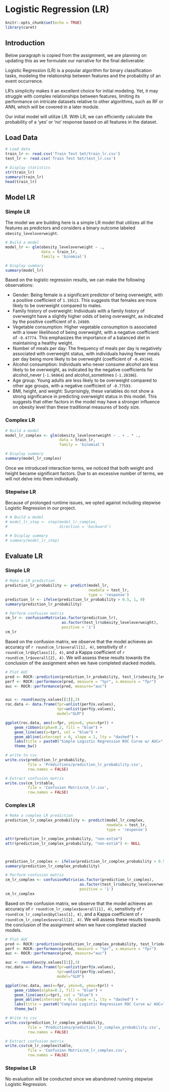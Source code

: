 # Logistic Regression (LR)

<!-- ## R Packages and Setup {-} -->

```r
knitr::opts_chunk$set(echo = TRUE)
library(caret)
```


## Introduction

Below paragraph is copied from the assignment, we are planning on updating this as we formulate our narrative for the final deliverable:

Logistic Regression (LR) is a popular algorithm for binary classification tasks, modeling the relationship between features and the probability of an event occurrence.

LR’s simplicity makes it an excellent choice for initial modeling. Yet, it may struggle with complex relationships between features, limiting its performance on intricate datasets relative to other algorithms, such as RF or ANN, which will be covered in a later module.

Our initial model will utilize LR. With LR, we can efficiently calculate the probability of a ‘yes’ or ‘no’ response based on all features in the dataset.


## Load Data

```r
# Load data
train_lr <- read.csv('Train Test Set/train_lr.csv')
test_lr <- read.csv('Train Test Set/test_lr.csv')

# Display statistics
str(train_lr)
summary(train_lr)
head(train_lr)
```


## Model LR

### Simple LR

The model we are building here is a simple LR model that utilizes all the features as predictors and considers a binary outcome labeled `obesity_leveloverweight`.

```r
# Build a model
model_lr <- glm(obesity_leveloverweight ~ .,
                data = train_lr,
                family = 'binomial')
```

```r
# Display summary
summary(model_lr)
```

Based on the logistic regression results, we can make the following observations:

  - Gender: Being female is a significant predictor of being overweight, with a positive coefficient of `1.19523`. This suggests that females are more likely to be overweight compared to males.
  - Family history of overweight: Individuals with a family history of overweight have a slightly higher odds of being overweight, as indicated by the positive coefficient of `0.24989`.
  - Vegetable consumption: Higher vegetable consumption is associated with a lower likelihood of being overweight, with a negative coefficient of `-0.47774`. This emphasizes the importance of a balanced diet in maintaining a healthy weight.
  - Number of meals per day: The frequency of meals per day is negatively associated with overweight status, with individuals having fewer meals per day being more likely to be overweight (coefficient of `-0.49194`).
  - Alcohol consumption: Individuals who never consume alcohol are less likely to be overweight, as indicated by the negative coefficients for alcohol_never (`-1.96064`) and alcohol_sometimes (`-1.20386`).
  - Age group: Young adults are less likely to be overweight compared to other age groups, with a negative coefficient of `-0.77593`.
  - BMI, height, and weight: Surprisingly, these variables do not show a strong significance in predicting overweight status in this model. This suggests that other factors in the model may have a stronger influence on obesity level than these traditional measures of body size.

### Complex LR

```r
# Build a model
model_lr_complex <- glm(obesity_leveloverweight ~ . + . * .,
                        data = train_lr,
                        family = 'binomial')
```

```r
# Display summary
summary(model_lr_complex)
```

Once we introduced interaction terms, we noticed that both weight and height became significant factors. Due to an excessive number of terms, we will not delve into them individually.

### Stepwise LR

Because of prolonged runtime issues, we opted against including stepwise Logistic Regression in our project.

```r
# # Build a model
# model_lr_step <- step(model_lr_complex,
#                       direction = 'backward')
```

```r
# # Display summary
# summary(model_lr_step)
```


## Evaluate LR

### Simple LR

```r
# Make a LR prediction
prediction_lr_probability <- predict(model_lr,
                                     newdata = test_lr,
                                     type = 'response')
prediction_lr <- ifelse(prediction_lr_probability > 0.5, 1, 0)
summary(prediction_lr_probability)

# Perform confusion matrix
cm_lr <- confusionMatrix(as.factor(prediction_lr),
                         as.factor(test_lr$obesity_leveloverweight),
                         positive = '1')
cm_lr
```


Based on the confusion matrix, we observe that the model achieves an accuracy of ``r round(cm_lr$overall[1], 4)``, sensitivity of ``r round(cm_lr$byClass[1], 4)``, and a Kappa coefficient of ``r round(cm_lr$overall[2], 4)``. We will assess these results towards the conclusion of the assignment when we have completed stacked models.

```r
# Plot AUC
pred <- ROCR::prediction(prediction_lr_probability, test_lr$obesity_leveloverweight)
perf <- ROCR::performance(pred, measure = "tpr", x.measure = "fpr")
auc <- ROCR::performance(pred, measure="auc")


auc <- round(auc@y.values[[1]],3)
roc.data <- data.frame(fpr=unlist(perf@x.values),
                       tpr=unlist(perf@y.values),
                       model="GLM")

ggplot(roc.data, aes(x=fpr, ymin=0, ymax=tpr)) +
    geom_ribbon(alpha=0.2, fill = "blue") +
    geom_line(aes(y=tpr), col = "blue") +
    geom_abline(intercept = 0, slope = 1, lty = "dashed") +
    labs(title = paste0("Simple Logistic Regression ROC Curve w/ AUC=", auc)) +
    theme_bw()
```

```r
# write to csv
write.csv(prediction_lr_probability,
          file = 'Predictions/prediction_lr_probability.csv',
          row.names = FALSE)

# Extract confusion matrix
write.csv(cm_lr$table,
          file = 'Confusion Matrix/cm_lr.csv',
          row.names = FALSE)
```

### Complex LR

```r
# Make a complex LR prediction
prediction_lr_complex_probability <- predict(model_lr_complex,
                                             newdata = test_lr,
                                             type = 'response')

attr(prediction_lr_complex_probability, "non-estim")
attr(prediction_lr_complex_probability, "non-estim") <- NULL



prediction_lr_complex <- ifelse(prediction_lr_complex_probability > 0.5, 1, 0)
summary(prediction_lr_complex_probability)

# Perform confusion matrix
cm_lr_complex <- confusionMatrix(as.factor(prediction_lr_complex),
                                 as.factor(test_lr$obesity_leveloverweight),
                                 positive = '1')
cm_lr_complex
```

Based on the confusion matrix, we observe that the model achieves an accuracy of ``r round(cm_lr_complex$overall[1], 4)``, sensitivity of ``r round(cm_lr_complex$byClass[1], 4)``, and a Kappa coefficient of ``r round(cm_lr_complex$overall[2], 4)``. We will assess these results towards the conclusion of the assignment when we have completed stacked models.

```r
# Plot AUC
pred <- ROCR::prediction(prediction_lr_complex_probability, test_lr$obesity_leveloverweight)
perf <- ROCR::performance(pred, measure = "tpr", x.measure = "fpr")
auc <- ROCR::performance(pred, measure="auc")

auc <- round(auc@y.values[[1]],3)
roc.data <- data.frame(fpr=unlist(perf@x.values),
                       tpr=unlist(perf@y.values),
                       model="GLM")

ggplot(roc.data, aes(x=fpr, ymin=0, ymax=tpr)) +
    geom_ribbon(alpha=0.2, fill = "blue") +
    geom_line(aes(y=tpr), col = "blue") +
    geom_abline(intercept = 0, slope = 1, lty = "dashed") +
    labs(title = paste0("Complex Logistic Regression ROC Curve w/ AUC=", auc)) +
    theme_bw()
```

```r
# Write to csv
write.csv(prediction_lr_complex_probability,
          file = 'Predictions/prediction_lr_complex_probability.csv',
          row.names = FALSE)

# Extract confusion matrix
write.csv(cm_lr_complex$table,
          file = 'Confusion Matrix/cm_lr_complex.csv',
          row.names = FALSE)
```

### Stepwise LR

No evaluation will be conducted since we abandoned running stepwise Logistic Regression.

<!-- ```{r evaluate_lr_step_02} -->
<!-- # Make a step LR prediction -->
<!-- prediction_lr_step_probability <- predict(model_lr_step, -->
<!--                                           newdata = test_lr, -->
<!--                                           type = 'response') -->
<!-- prediction_lr_step <- ifelse(prediction_lr_step_probability > 0.5, 1, 0) -->
<!-- summary(prediction_lr_step_probability) -->

<!-- # Perform confusion matrix -->
<!-- cm_lr_step <- confusionMatrix(as.factor(prediction_lr_step), -->
<!--                               as.factor(test_lr$obesity_leveloverweight), -->
<!--                               positive = '1') -->
<!-- cm_lr_step -->
<!-- ``` -->

<!-- ```{r write_prediction_lr_step_probability_02, echo=FALSE} -->
<!-- # Write to csv -->
<!-- write.csv(prediction_lr_step_probability, -->
<!--           file = '../Predictions/prediction_lr_step_probability.csv', -->
<!--           row.names = FALSE) -->

<!-- # Extract confusion matrix -->
<!-- write.csv(cm_lr_step$table, -->
<!--           file = '../Confusion Matrix/cm_lr_step.csv', -->
<!--           row.names = FALSE) -->
<!-- ``` -->